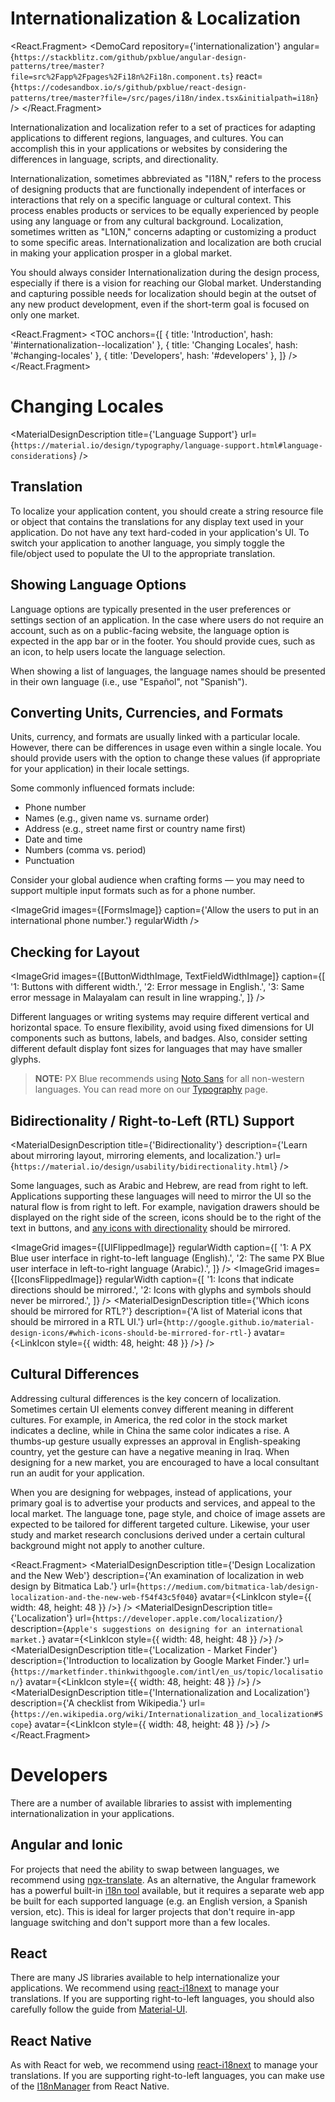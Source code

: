 
<!-- KEYWORDS: design pattern internationalization i18n internationalisation language translate translation localization l10n rtl localisation globalization globalize globalisation globalise -->

# Internationalization & Localization

<React.Fragment>
    <ImageGrid images={[InternationalizationImage]} regularWidth />
    <DemoCard
        repository={'internationalization'}
        angular={`https://stackblitz.com/github/pxblue/angular-design-patterns/tree/master?file=src%2Fapp%2Fpages%2Fi18n%2Fi18n.component.ts`}
        react={`https://codesandbox.io/s/github/pxblue/react-design-patterns/tree/master?file=/src/pages/i18n/index.tsx&initialpath=i18n`}
    />
</React.Fragment>

Internationalization and localization refer to a set of practices for adapting applications to different regions, languages, and cultures. You can accomplish this in your applications or websites by considering the differences in language, scripts, and directionality.

Internationalization, sometimes abbreviated as "I18N," refers to the process of designing products that are functionally independent of interfaces or interactions that rely on a specific language or cultural context. This process enables products or services to be equally experienced by people using any language or from any cultural background. Localization, sometimes written as "L10N," concerns adapting or customizing a product to some specific areas. Internationalization and localization are both crucial in making your application prosper in a global market.

You should always consider Internationalization during the design process, especially if there is a vision for reaching our Global market. Understanding and capturing possible needs for localization should begin at the outset of any new product development, even if the short-term goal is focused on only one market.

<React.Fragment>
    <TOC
        anchors={[
            { title: 'Introduction', hash: '#internationalization--localization' },
            { title: 'Changing Locales', hash: '#changing-locales' },
            { title: 'Developers', hash: '#developers' },
        ]}
    />
    <Divider />
</React.Fragment>

# Changing Locales

<MaterialDesignDescription
    title={'Language Support'}
    url={`https://material.io/design/typography/language-support.html#language-considerations`}
/>

## Translation

To localize your application content, you should create a string resource file or object that contains the translations for any display text used in your application. Do not have any text hard-coded in your application's UI. To switch your application to another language, you simply toggle the file/object used to populate the UI to the appropriate translation.

## Showing Language Options

<ImageGrid images={[LanguageOptionsImage]} regularWidth />

Language options are typically presented in the user preferences or settings section of an application. In the case where users do not require an account, such as on a public-facing website, the language option is expected in the app bar or in the footer. You should provide cues, such as an icon, to help users locate the language selection.

When showing a list of languages, the language names should be presented in their own language (i.e., use "Español", not "Spanish").

## Converting Units, Currencies, and Formats

Units, currency, and formats are usually linked with a particular locale. However, there can be differences in usage even within a single locale. You should provide users with the option to change these values (if appropriate for your application) in their locale settings.

Some commonly influenced formats include:

-   Phone number
-   Names (e.g., given name vs. surname order)
-   Address (e.g., street name first or country name first)
-   Date and time
-   Numbers (comma vs. period)
-   Punctuation

Consider your global audience when crafting forms — you may need to support multiple input formats such as for a phone number.

<ImageGrid images={[FormsImage]} caption={'Allow the users to put in an international phone number.'} regularWidth />

## Checking for Layout

<ImageGrid
    images={[ButtonWidthImage, TextFieldWidthImage]}
    caption={[
        '1: Buttons with different width.',
        '2: Error message in English.',
        '3: Same error message in Malayalam can result in line wrapping.',
    ]}
/>

Different languages or writing systems may require different vertical and horizontal space. To ensure flexibility, avoid using fixed dimensions for UI components such as buttons, labels, and badges. Also, consider setting different default display font sizes for languages that may have smaller glyphs.

> **NOTE:** PX Blue recommends using [Noto Sans](https://www.google.com/get/noto/#sans-lgc) for all non-western languages. You can read more on our [Typography](/style/typography) page.

## Bidirectionality / Right-to-Left (RTL) Support

<MaterialDesignDescription
    title={'Bidirectionality'}
    description={'Learn about mirroring layout, mirroring elements, and localization.'}
    url={`https://material.io/design/usability/bidirectionality.html`}
/>

Some languages, such as Arabic and Hebrew, are read from right to left. Applications supporting these languages will need to mirror the UI so the natural flow is from right to left. For example, navigation drawers should be displayed on the right side of the screen, icons should be to the right of the text in buttons, and [any icons with directionality](https://material.io/design/usability/bidirectionality.html#mirroring-elements) should be mirrored.

<ImageGrid
    images={[UIFlippedImage]}
    regularWidth
    caption={[
        '1: A PX Blue user interface in right-to-left language (English).',
        '2: The same PX Blue user interface in left-to-right language (Arabic).',
    ]}
/>
<ImageGrid
    images={[IconsFlippedImage]}
    regularWidth
    caption={[
        '1: Icons that indicate directions should be mirrored.',
        '2: Icons with glyphs and symbols should never be mirrored.',
    ]}
/>
<MaterialDesignDescription
    title={'Which icons should be mirrored for RTL?'}
    description={'A list of Material icons that should be mirrored in a RTL UI.'}
    url={`http://google.github.io/material-design-icons/#which-icons-should-be-mirrored-for-rtl-`}
    avatar={<LinkIcon style={{ width: 48, height: 48 }} />}
/>

## Cultural Differences

<ImageGrid images={[CulturalDifferencesImage]} regularWidth />

Addressing cultural differences is the key concern of localization. Sometimes certain UI elements convey different meaning in different cultures. For example, in America, the red color in the stock market indicates a decline, while in China the same color indicates a rise. A thumbs-up gesture usually expresses an approval in English-speaking country, yet the gesture can have a negative meaning in Iraq. When designing for a new market, you are encouraged to have a local consultant run an audit for your application.

When you are designing for webpages, instead of applications, your primary goal is to advertise your products and services, and appeal to the local market. The language tone, page style, and choice of image assets are expected to be tailored for different targeted culture. Likewise, your user study and market research conclusions derived under a certain cultural background might not apply to another culture.

<React.Fragment>
    <MaterialDesignDescription
        title={'Design Localization and the New Web'}
        description={'An examination of localization in web design by Bitmatica Lab.'}
        url={`https://medium.com/bitmatica-lab/design-localization-and-the-new-web-f54f43c5f040`}
        avatar={<LinkIcon style={{ width: 48, height: 48 }} />}
    />
    <MaterialDesignDescription
        title={'Localization'}
        url={`https://developer.apple.com/localization/`}
        description={`Apple's suggestions on designing for an international market.`}
        avatar={<LinkIcon style={{ width: 48, height: 48 }} />}
    />
    <MaterialDesignDescription
        title={'Localization - Market Finder'}
        description={'Introduction to localization by Google Market Finder.'}
        url={`https://marketfinder.thinkwithgoogle.com/intl/en_us/topic/localisation/`}
        avatar={<LinkIcon style={{ width: 48, height: 48 }} />}
    />
    <MaterialDesignDescription
        title={'Internationalization and Localization'}
        description={'A checklist from Wikipedia.'}
        url={`https://en.wikipedia.org/wiki/Internationalization_and_localization#Scope`}
        avatar={<LinkIcon style={{ width: 48, height: 48 }} />}
    />
    <Divider />
</React.Fragment>

# Developers

There are a number of available libraries to assist with implementing internationalization in your applications.

## Angular and Ionic

For projects that need the ability to swap between languages, we recommend using [ngx-translate](https://github.com/ngx-translate/core). As an alternative, the Angular framework has a powerful built-in [i18n tool](https://angular.io/guide/i18n) available, but it requires a separate web app be built for each supported language (e.g. an English version, a Spanish version, etc). This is ideal for larger projects that don't require in-app language switching and don't support more than a few locales.

## React

There are many JS libraries available to help internationalize your applications. We recommend using [react-i18next](https://github.com/i18next/react-i18next) to manage your translations. If you are supporting right-to-left languages, you should also carefully follow the guide from [Material-UI](https://mui.com/guides/right-to-left).

## React Native

As with React for web, we recommend using [react-i18next](https://github.com/i18next/react-i18next) to manage your translations. If you are supporting right-to-left languages, you can make use of the [I18nManager](https://reactnative.dev/blog/2016/08/19/right-to-left-support-for-react-native-apps) from React Native.
